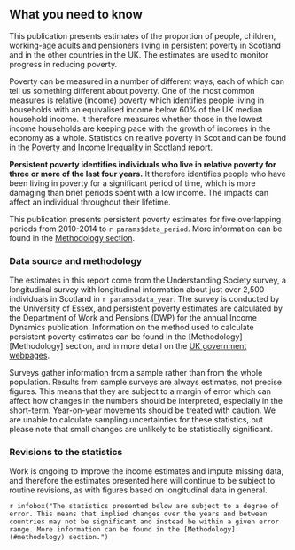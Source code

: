 ## What you need to know

This publication presents estimates of the proportion of people, children, working-age adults and pensioners living in persistent poverty in Scotland and in the other countries in the UK. The estimates are used to monitor progress in reducing poverty.

Poverty can be measured in a number of different ways, each of which can tell us something different about poverty. One of the most common measures is relative (income) poverty which identifies people living in households with an equivalised income below 60% of the UK median household income. It therefore measures whether those in the lowest income households are keeping pace with the growth of incomes in the economy as a whole. Statistics on relative poverty in Scotland can be found in the [Poverty and Income Inequality in Scotland](index.html) report.

**Persistent poverty identifies individuals who live in relative poverty for three or more of the last four years.** It therefore identifies people who have been living in poverty for a significant period of time, which is more damaging than brief periods spent with a low income. The impacts can affect an individual throughout their lifetime.

This publication presents persistent poverty estimates for five overlapping periods from 2010-2014 to `r params$data_period`. More information can be found in the [Methodology section](#periods).

### Data source and methodology

The estimates in this report come from the Understanding Society survey, a longitudinal survey with longitudinal information about just over 2,500 individuals in Scotland in `r params$data_year`. The survey is conducted by the University of Essex, and persistent poverty estimates are calculated by the Department of Work and Pensions (DWP) for the annual Income Dynamics publication. Information on the method used to calculate persistent poverty estimates can be found in the [Methodology][Methodology] section, and in more detail on the [UK government webpages](https://www.gov.uk/government/collections/income-dynamics-statistics).

Surveys gather information from a sample rather than from the whole population. Results from sample surveys are always estimates, not precise figures. This means that they are subject to a margin of error which can affect how changes in the numbers should be interpreted, especially in the short-term. Year-on-year movements should be treated with caution. We are unable to calculate sampling uncertainties for these statistics, but please note that small changes are unlikely to be statistically significant.

### Revisions to the statistics

Work is ongoing to improve the income estimates and impute missing data, and therefore the estimates presented here will continue to be subject to routine revisions, as with figures based on longitudinal data in general.

`r infobox("The statistics presented below are subject to a degree of error. This means that implied changes over the years and between countries may not be significant and instead be within a given error range. More information can be found in the [Methodology](#methodology) section.")`
